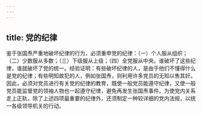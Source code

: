 ```yaml
---
---
---
```

title: 党的纪律
---




鉴于张国焘严重地破坏纪律的行为，必须重申党的纪律：（一）个人服从组织；（二）少数服从多数；（三）下级服从上级；（四）全党服从中央。谁破坏了这些纪律，谁就破坏了党的统一。经验证明：有些破坏纪律的人，是由于他们不懂得什么是党的纪律；有些明知故犯的人，例如张国焘，则利用许多党员的无知以售其奸。因此，必须对党员进行有关党的纪律的教育，既使一般党员能遵守纪律，又使一般党员能监督党的领袖人物也一起遵守纪律，避免再发生张国焘事件。为使党内关系走上正轨，除了上述四项最重要的纪律外，还须制定一种较详细的党内法规，以统一各级领导机关的行动。